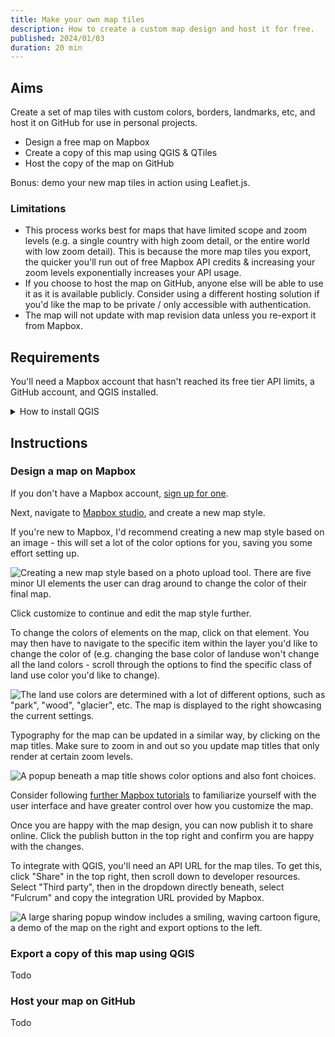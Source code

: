 ```yaml
---
title: Make your own map tiles
description: How to create a custom map design and host it for free.
published: 2024/01/03
duration: 20 min
---
```


## Aims

Create a set of map tiles with custom colors, borders, landmarks, etc, and host it on GitHub for use in personal projects.

- Design a free map on Mapbox
- Create a copy of this map using QGIS & QTiles
- Host the copy of the map on GitHub

Bonus: demo your new map tiles in action using Leaflet.js.

### Limitations

- This process works best for maps that have limited scope and zoom levels (e.g. a single country with high zoom detail, or the entire world with low zoom detail). This is because the more map tiles you export, the quicker you'll run out of free Mapbox API credits & increasing your zoom levels exponentially increases your API usage.
- If you choose to host the map on GitHub, anyone else will be able to use it as it is available publicly. Consider using a different hosting solution if you'd like the map to be private / only accessible with authentication.
- The map will not update with map revision data unless you re-export it from Mapbox.

## Requirements

You'll need a Mapbox account that hasn't reached its free tier API limits, a GitHub account, and QGIS installed.

<details>
<summary>How to install QGIS</summary>

1. Navigate to the [official QGIS homepage](https://qgis.org/en/site/).
1. Click the Download Now button
1. Select the appropriate download for your device (Windows, MacOS, Linux, etc)
1. Download and open the file, and follow any additional installation prompts

</details>

## Instructions

### Design a map on Mapbox

If you don't have a Mapbox account, [sign up for one](https://account.mapbox.com/auth/signup/).

Next, navigate to [Mapbox studio](https://studio.mapbox.com/), and create a new map style.

If you're new to Mapbox, I'd recommend creating a new map style based on an image - this will set a lot of the color options for you, saving you some effort setting up.

![Creating a new map style based on a photo upload tool. There are five minor UI elements the user can drag around to change the color of their final map.](/images/create-your-own-map/mapbox-style-with-image.webp)

Click customize to continue and edit the map style further.

To change the colors of elements on the map, click on that element. You may then have to navigate to the specific item within the layer you'd like to change the color of (e.g. changing the base color of landuse won't change all the land colors - scroll through the options to find the specific class of land use color you'd like to change).

![The land use colors are determined with a lot of different options, such as "park", "wood", "glacier", etc. The map is displayed to the right showcasing the current settings.](/images/create-your-own-map/adjust-land-use-colors.webp)

Typography for the map can be updated in a similar way, by clicking on the map titles. Make sure to zoom in and out so you update map titles that only render at certain zoom levels.

![A popup beneath a map title shows color options and also font choices.](/images/create-your-own-map/adjust-typography.webp)

Consider following [further Mapbox tutorials](https://docs.mapbox.com/help/how-to-videos/) to familiarize yourself with the user interface and have greater control over how you customize the map.

Once you are happy with the map design, you can now publish it to share online. Click the publish button in the top right and confirm you are happy with the changes.

To integrate with QGIS, you'll need an API URL for the map tiles. To get this, click "Share" in the top right, then scroll down to developer resources. Select "Third party", then in the dropdown directly beneath, select "Fulcrum" and copy the integration URL provided by Mapbox.

![A large sharing popup window includes a smiling, waving cartoon figure, a demo of the map on the right and export options to the left.](/images/create-your-own-map/mapbox-export.webp)

### Export a copy of this map using QGIS

Todo

### Host your map on GitHub

Todo
